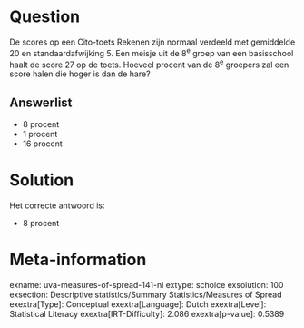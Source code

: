 Question
========

De scores op een Cito-toets Rekenen zijn normaal verdeeld met gemiddelde
20 en standaardafwijking 5. Een meisje uit de 8^e^ groep van een
basisschool haalt de score 27 op de toets. Hoeveel procent van de 8^e^
groepers zal een score halen die hoger is dan de hare?

Answerlist
----------

* 8 procent
* 1 procent
* 16 procent

Solution
========

Het correcte antwoord is: 

* 8 procent

Meta-information
================
exname: uva-measures-of-spread-141-nl
extype: schoice
exsolution: 100
exsection: Descriptive statistics/Summary Statistics/Measures of Spread
exextra[Type]: Conceptual
exextra[Language]: Dutch
exextra[Level]: Statistical Literacy
exextra[IRT-Difficulty]: 2.086
exextra[p-value]: 0.5389
